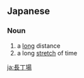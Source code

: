 ==Japanese==
{{ja-kanjitab|なが|ちょう|ば}}

===Noun===
{{ja-noun|ながちょうば}}

# a [[long]] distance
# a long [[stretch]] of time
#: {{ja-usex|受験勉強のような長丁場の勉強|じゅけん べんきょう の よう な ながちょうば の べんきょう|studying at a long stretch as though for a test}}

[[ja:長丁場]]